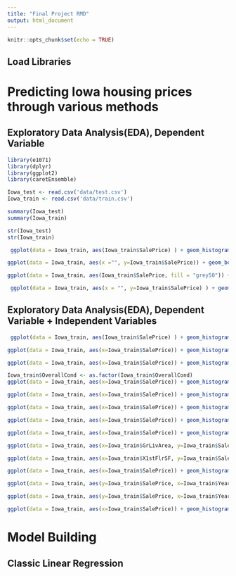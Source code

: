 ```yaml
---
title: "Final Project RMD"
output: html_document
---
```


```r
knitr::opts_chunk$set(echo = TRUE)
```

## Load Libraries

# Predicting Iowa housing prices through various methods

## Exploratory Data Analysis(EDA), Dependent Variable

```r
library(e1071)
library(dplyr)
library(ggplot2)
library(caretEnsemble)
```

```r
Iowa_test <- read.csv('data/test.csv')
Iowa_train <- read.csv('data/train.csv')

```

```r
summary(Iowa_test)
summary(Iowa_train)
```

```r
str(Iowa_test)
str(Iowa_train)
```

```r
 ggplot(data = Iowa_train, aes(Iowa_train$SalePrice) ) + geom_histogram() +labs(title = "Distribution of Sale Price", x = "Sale Price", y = "count")
```

```r
ggplot(data = Iowa_train, aes(x ="", y=Iowa_train$SalePrice)) + geom_boxplot() + labs(title = "Distribution of sale price", y = "Sale Price")
```

```r
ggplot(data = Iowa_train, aes(Iowa_train$SalePrice, fill = "grey50")) + geom_density() +labs(title = "Distribution of sale price", x = "Sale Price")
```

```r
 ggplot(data = Iowa_train, aes(x = "", y=Iowa_train$SalePrice) ) + geom_violin() +labs(title = "Distribution of Sale Price", y = "Sale Price")
```

## Exploratory Data Analysis(EDA), Dependent Variable + Independent Variables

```r
 ggplot(data = Iowa_train, aes(Iowa_train$SalePrice) ) + geom_histogram() +facet_grid(~Iowa_train$MSZoning) +labs(title = "Sales Price by Zone", x = "Sale Price", y = "count")
```

```r
ggplot(data = Iowa_train, aes(x=Iowa_train$SalePrice)) + geom_histogram() +facet_wrap(~Iowa_train$MSSubClass) +labs(title = "Comparing sale price by type of dwelling", x = "Child poverty %", y= "Number of counties")
```



```r
ggplot(data = Iowa_train, aes(x=Iowa_train$SalePrice)) + geom_histogram() +facet_wrap(~Iowa_train$OverallQual) +labs(title = "Comparing sale price by type of dwelling", x = "Child poverty %", y= "Number of counties")
```


```r
Iowa_train$OverallCond <- as.factor(Iowa_train$OverallCond)
ggplot(data = Iowa_train, aes(x=Iowa_train$SalePrice)) + geom_histogram() +facet_wrap(~Iowa_train$OverallCond) +labs(title = "Comparing sale price by type of dwelling", x = "Child poverty %", y= "Number of counties")
```

```r
ggplot(data = Iowa_train, aes(x=Iowa_train$SalePrice)) + geom_histogram() +facet_wrap(~Iowa_train$HouseStyle) +labs(title = "Comparing sale price by type of dwelling", x = "Child poverty %", y= "Number of counties")
```

```r
ggplot(data = Iowa_train, aes(x=Iowa_train$SalePrice)) + geom_histogram() +facet_wrap(~Iowa_train$TotRmsAbvGrd) +labs(title = "Comparing sale price by type of dwelling", x = "Child poverty %", y= "Number of counties")
```

```r
ggplot(data = Iowa_train, aes(x=Iowa_train$SalePrice)) + geom_histogram() +facet_wrap(~Iowa_train$KitchenQual) +labs(title = "Comparing sale price by type of dwelling", x = "Child poverty %", y= "Number of counties")
```

```r
ggplot(data = Iowa_train, aes(x=Iowa_train$SalePrice)) + geom_histogram() +facet_wrap(~Iowa_train$BedroomAbvGr) +labs(title = "Comparing sale price by type of dwelling", x = "Child poverty %", y= "Number of counties")
```

```r
ggplot(data = Iowa_train, aes(x=Iowa_train$GrLivArea, y=Iowa_train$SalePrice)) + geom_point() +labs(title = "Comparing sale price by type of dwelling", x = "Child poverty %", y= "Number of counties")
```

```r
ggplot(data = Iowa_train, aes(x=Iowa_train$X1stFlrSF, y=Iowa_train$SalePrice)) + geom_point() +labs(title = "Comparing sale price by type of dwelling", x = "Child poverty %", y= "Number of counties")
```

```r
ggplot(data = Iowa_train, aes(x=Iowa_train$SalePrice)) + geom_histogram() +facet_wrap(~Iowa_train$GarageCars) +labs(title = "Comparing sale price by type of dwelling", x = "Child poverty %", y= "Number of counties")
```

```r
ggplot(data = Iowa_train, aes(y=Iowa_train$SalePrice, x=Iowa_train$YearRemodAdd)) + geom_point()  +labs(title = "Comparing sale price by type of dwelling", x = "Child poverty %", y= "Number of counties")
```

```r
ggplot(data = Iowa_train, aes(y=Iowa_train$SalePrice, x=Iowa_train$YearBuilt)) + geom_point()  +labs(title = "Comparing sale price by type of dwelling", x = "Child poverty %", y= "Number of counties")
```

```r
ggplot(data = Iowa_train, aes(x=Iowa_train$SalePrice)) + geom_histogram() +facet_wrap(~Iowa_train$Neighborhood) +labs(title = "Comparing sale price by type of dwelling", x = "Child poverty %", y= "Number of counties")
```


# Model Building
## Classic Linear Regression




    